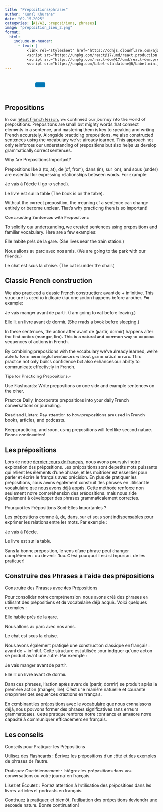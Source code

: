 ```yaml
---
title: "Prépositions+phrases"
author: "Kunal Khurana"
date: "02-15-2025"
categories: [A1/A2, prepositions, phrases]
image: "preposition_lieu_2.png"
format:
  html:
    include-in-header:
      - text: |
          <link rel="stylesheet" href="https://cdnjs.cloudflare.com/ajax/libs/font-awesome/6.0.0/css/all.min.css">
          <script src="https://unpkg.com/react@17/umd/react.production.min.js"></script>
          <script src="https://unpkg.com/react-dom@17/umd/react-dom.production.min.js"></script>
          <script src="https://unpkg.com/babel-standalone@6/babel.min.js"></script>
---
```


::: {style="text-align: left; padding: 10px;"}
<a href="mailto:info@frenchwithkunal.ca" target="_blank" style="margin: 0 10px; color: #000;"><i class="fas fa-envelope fa-lg"></i></a> <a href="https://www.instagram.com/frenchwithkunal" target="_blank" style="margin: 0 10px; color: #E1306C;"><i class="fab fa-instagram fa-lg"></i></a> <a href="https://frenchwithkunal.ca" target="_blank" style="margin: 0 10px; color: #0077b5;"><i class="fas fa-globe fa-lg"></i></a> <a href="https://whatsapp.com/channel/0029Vb57n2e7dmegpjYpyi3V" target="_blank" style="margin: 0 10px; color: #25D366;"><i class="fab fa-whatsapp fa-lg"></i></a> <button onclick="copyLink()" style="background-color: #0077b5; color: white; padding: 8px 16px; border: none; border-radius: 4px; cursor: pointer; margin-left: 10px;"> <i class="fas fa-copy"></i> </button> [Link copied!]{#copy-message style="margin-left: 10px; color: green; display: none;"}
:::





<div id="react-root"></div>
 <script type="text/babel">
 const ProfilePage = () => {
  const { useState, useEffect } = React;
  const [redirectCounter, setRedirectCounter] = useState(4);
  const [isRedirecting, setIsRedirecting] = useState(false);

  const isFrench = document.documentElement.lang === "fr";

  const translations = {
    noAccess: isFrench 
      ? "Vous n'avez pas accès à cette page."
      : "You don't have access to this page.",
    subscribe: isFrench
      ? "Veuillez vous abonner pour obtenir l'accès."
      : "Please subscribe to gain access.",
    redirecting: isFrench
      ? `Redirection vers la page d'abonnement dans ${redirectCounter} secondes...`
      : `Redirecting to subscription page in ${redirectCounter} seconds...`
  };

  const refreshToken = async () => {
    const storedRefreshToken = localStorage.getItem("refreshToken");

    if (!storedRefreshToken) {
      window.location.href = "/login.html";
      return null;
    }

    try {
      const response = await fetch("https://frenchwithkunal-cdf6ea3f88ce.herokuapp.com/api/v1/auth/refresh-token", {
        method: "POST",
        headers: {
          "Content-Type": "application/json",
        },
        body: JSON.stringify({ refreshToken: storedRefreshToken }),
      });

      if (!response.ok) {
        localStorage.removeItem("accessToken");
        localStorage.removeItem("refreshToken");
        window.location.href = "/login.html";
        return null;
      }

      const data = await response.json();
      localStorage.setItem("accessToken", data.accessToken);
      return data.accessToken;
    } catch (error) {
      localStorage.removeItem("accessToken");
      localStorage.removeItem("refreshToken");
      window.location.href = "/login.html";
      return null;
    }
  };

  const fetchWithAuth = async (url, options = {}) => {
    let accessToken = localStorage.getItem("accessToken");

    options.headers = {
      ...options.headers,
      Authorization: `Bearer ${accessToken}`,
      "Content-Type": "application/json",
    };

    let response = await fetch(url, options);

    if (response.status === 401) {
      console.log("Access token expired, attempting to refresh...");

      // Refresh token
      accessToken = await refreshToken();

      if (!accessToken) return null;

      options.headers.Authorization = `Bearer ${accessToken}`;
      response = await fetch(url, options);
    }

    return response.json();
  };

  const showNoAccessMessage = () => {
    setIsRedirecting(true);
    
    const noAccessMessage = `
      <div style="text-align: center; padding: 20px;">
        <h2>${translations.noAccess}</h2>
        <p>${translations.subscribe}</p>
        <p>${translations.redirecting}</p>
      </div>
    `;
    document.body.innerHTML = noAccessMessage;
    
    // Start countdown and redirect
    const redirectInterval = setInterval(() => {
      setRedirectCounter((prev) => {
        const newCounter = prev - 1;
        if (newCounter <= 0) {
          clearInterval(redirectInterval);
          window.location.href = "https://frenchwithkunal.ca/payment.html";
        }
        
        // Update the countdown text
        const countdownElement = document.querySelector('p:last-child');
        if (countdownElement) {
          countdownElement.textContent = isFrench
            ? `Redirection vers la page d'abonnement dans ${newCounter} secondes...`
            : `Redirecting to subscription page in ${newCounter} seconds...`;
        }
        
        return newCounter;
      });
    }, 1000);
  };

  useEffect(() => {
    const storedToken = localStorage.getItem('accessToken');

    if(!storedToken) {
      showNoAccessMessage();
    } else {
      const fetchData = async() => {
        const data = await fetchWithAuth("https://frenchwithkunal-cdf6ea3f88ce.herokuapp.com/api/v1/auth/me", {
          method: "POST",
        });

        if (data && data.data && data.data.hasAccess) {
          console.log(data);
        } else {
          showNoAccessMessage();
        }
      };
      fetchData();
    }
  }, []);

  return (
    <div></div>
  );
};

ReactDOM.render(
  <ProfilePage />,
  document.getElementById('react-root')
);
 </script>

::: {.content-visible when-profile="english"}
## Prepositions

In our [latest French lesson](https://drive.google.com/file/d/15HZnbw8eRvIHwWXLaO3hN8gxIGSDzx7z/view?usp=drive_link), we continued our journey into the world of prepositions. Prepositions are small but mighty words that connect elements in a sentence, and mastering them is key to speaking and writing French accurately. Alongside practicing prepositions, we also constructed sentences using the vocabulary we’ve already learned. This approach not only reinforces our understanding of prepositions but also helps us develop grammatically correct sentences.

Why Are Prepositions Important?

Prepositions like à (to, at), de (of, from), dans (in), sur (on), and sous (under) are essential for expressing relationships between words. For example:

Je vais à l'école (I go to school).

Le livre est sur la table (The book is on the table).

Without the correct preposition, the meaning of a sentence can change entirely or become unclear. That’s why practicing them is so important!

Constructing Sentences with Prepositions

To solidify our understanding, we created sentences using prepositions and familiar vocabulary. Here are a few examples:

Elle habite près de la gare. (She lives near the train station.)

Nous allons au parc avec nos amis. (We are going to the park with our friends.)

Le chat est sous la chaise. (The cat is under the chair.)

## Classic French construction

We also practiced a classic French construction: avant de + infinitive. This structure is used to indicate that one action happens before another. For example:

Je vais manger avant de partir. (I am going to eat before leaving.)

Elle lit un livre avant de dormir. (She reads a book before sleeping.)

In these sentences, the action after avant de (partir, dormir) happens after the first action (manger, lire). This is a natural and common way to express sequences of actions in French.

By combining prepositions with the vocabulary we’ve already learned, we’re able to form meaningful sentences without grammatical errors. This practice not only builds confidence but also enhances our ability to communicate effectively in French.

Tips for Practicing Prepositions:-

Use Flashcards: Write prepositions on one side and example sentences on the other.

Practice Daily: Incorporate prepositions into your daily French conversations or journaling.

Read and Listen: Pay attention to how prepositions are used in French books, articles, and podcasts.

Keep practicing, and soon, using prepositions will feel like second nature. Bonne continuation!
:::

::: {.content-visible when-profile="french"}
## Les prépositions

Lors de notre [dernier cours de français](https://drive.google.com/file/d/15HZnbw8eRvIHwWXLaO3hN8gxIGSDzx7z/view?usp=drive_link), nous avons poursuivi notre exploration des prépositions. Les prépositions sont de petits mots puissants qui relient les éléments d’une phrase, et les maîtriser est essentiel pour parler et écrire le français avec précision. En plus de pratiquer les prépositions, nous avons également construit des phrases en utilisant le vocabulaire que nous avons déjà appris. Cette méthode renforce non seulement notre compréhension des prépositions, mais nous aide également à développer des phrases grammaticalement correctes.

Pourquoi les Prépositions Sont-Elles Importantes ?

Les prépositions comme à, de, dans, sur et sous sont indispensables pour exprimer les relations entre les mots. Par exemple :

Je vais à l'école.

Le livre est sur la table.

Sans la bonne préposition, le sens d’une phrase peut changer complètement ou devenir flou. C’est pourquoi il est si important de les pratiquer!

## Construire des Phrases à l'aide des prépositions

Construire des Phrases avec des Prépositions

Pour consolider notre compréhension, nous avons créé des phrases en utilisant des prépositions et du vocabulaire déjà acquis. Voici quelques exemples :

Elle habite près de la gare.

Nous allons au parc avec nos amis.

Le chat est sous la chaise.

Nous avons également pratiqué une construction classique en français : avant de + infinitif. Cette structure est utilisée pour indiquer qu’une action se produit avant une autre. Par exemple :

Je vais manger avant de partir.

Elle lit un livre avant de dormir.

Dans ces phrases, l’action après avant de (partir, dormir) se produit après la première action (manger, lire). C’est une manière naturelle et courante d’exprimer des séquences d’actions en français.

En combinant les prépositions avec le vocabulaire que nous connaissons déjà, nous pouvons former des phrases significatives sans erreurs grammaticales. Cette pratique renforce notre confiance et améliore notre capacité à communiquer efficacement en français.

## Les conseils

Conseils pour Pratiquer les Prépositions

Utilisez des Flashcards : Écrivez les prépositions d’un côté et des exemples de phrases de l’autre.

Pratiquez Quotidiennement : Intégrez les prépositions dans vos conversations ou votre journal en français.

Lisez et Écoutez : Portez attention à l’utilisation des prépositions dans les livres, articles et podcasts en français.

Continuez à pratiquer, et bientôt, l’utilisation des prépositions deviendra une seconde nature. Bonne continuation!
:::